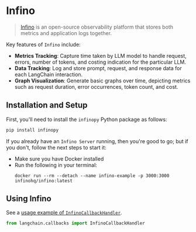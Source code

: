 # Infino

> [Infino](https://github.com/infinohq/infino) is an open-source observability platform that stores both metrics and application logs together.

Key features of `Infino` include:

- **Metrics Tracking**: Capture time taken by LLM model to handle request, errors, number of tokens, and costing indication for the particular LLM.
- **Data Tracking**: Log and store prompt, request, and response data for each LangChain interaction.
- **Graph Visualization**: Generate basic graphs over time, depicting metrics such as request duration, error occurrences, token count, and cost.

## Installation and Setup

First, you'll need to install the `infinopy` Python package as follows:

```bash
pip install infinopy
```

If you already have an `Infino Server` running, then you're good to go; but if
you don't, follow the next steps to start it:

- Make sure you have Docker installed
- Run the following in your terminal:
  ```
  docker run --rm --detach --name infino-example -p 3000:3000 infinohq/infino:latest
  ```

## Using Infino

See a [usage example of `InfinoCallbackHandler`](/docs/integrations/callbacks/infino).

```python
from langchain.callbacks import InfinoCallbackHandler
```
